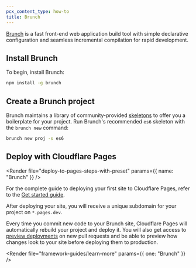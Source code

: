 ```yaml
---
pcx_content_type: how-to
title: Brunch
---
```



[Brunch](https://brunch.io/) is a fast front-end web application build tool with simple declarative configuration and seamless incremental compilation for rapid development.

## Install Brunch

To begin, install Brunch:

```sh
npm install -g brunch
```

## Create a Brunch project

Brunch maintains a library of community-provided [skeletons](https://brunch.io/skeletons) to offer you a boilerplate for your project. Run Brunch's recommended `es6` skeleton with the `brunch new` command:

```sh
brunch new proj -s es6
```

<Render file="tutorials-before-you-start" />

<Render file="framework-guides/create-github-repository" />

## Deploy with Cloudflare Pages

<Render file="deploy-to-pages-steps-with-preset" params={{ name: "Brunch" }} />

<PagesBuildPreset framework="brunch" />

For the complete guide to deploying your first site to Cloudflare Pages, refer to the [Get started guide](/pages/get-started/).

After deploying your site, you will receive a unique subdomain for your project on `*.pages.dev`.

Every time you commit new code to your Brunch site, Cloudflare Pages will automatically rebuild your project and deploy it. You will also get access to [preview deployments](/pages/configuration/preview-deployments/) on new pull requests and be able to preview how changes look to your site before deploying them to production.

<Render file="framework-guides/learn-more" params={{ one: "Brunch" }} />
